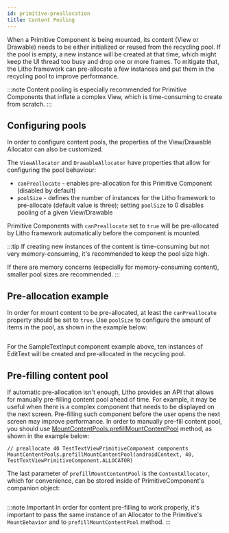 ```yaml
---
id: primitive-preallocation
title: Content Pooling
---
```


When a Primitive Component is being mounted, its content (View or Drawable) needs to be either initialized or reused from the recycling pool. If the pool is empty, a new instance will be created at that time, which might keep the UI thread too busy and drop one or more frames. To mitigate that, the Litho framework can pre-allocate a few instances and put them in the recycling pool to improve performance.

:::note
Content pooling is especially recommended for Primitive Components that inflate a complex View, which is time-consuming to create from scratch.
:::

## Configuring pools

In order to configure content pools, the properties of the View/Drawable Allocator can also be customized.

The `ViewAllocator` and `DrawableAllocator` have properties that allow for configuring the pool behaviour:

* `canPreallocate` - enables pre-allocation for this Primitive Component (disabled by default)
* `poolSize` - defines the number of instances for the Litho framework to pre-allocate (default value is three); setting `poolSize` to 0 disables pooling of a given View/Drawable

Primitive Components with `canPreallocate` set to `true` will be pre-allocated by Litho framework automatically before the component is mounted.

:::tip
If creating new instances of the content is time-consuming but not very memory-consuming, it's recommended to keep the pool size high.

If there are memory concerns (especially for memory-consuming content), smaller pool sizes are recommended.
:::

## Pre-allocation example

In order for mount content to be pre-allocated, at least the `canPreallocate` property should be set to `true`. Use `poolSize` to configure the amount of items in the pool, as shown in the example below:

```kotlin file=sample/src/main/java/com/facebook/samples/litho/kotlin/primitives/SampleTextInput.kt start=start_preallocation_example end=end_preallocation_example
```

For the SampleTextInput component example above, ten instances of EditText will be created and pre-allocated in the recycling pool.

## Pre-filling content pool

If automatic pre-allocation isn't enough, Litho provides an API that allows for manually pre-filling content pool ahead of time. For example, it may be useful when there is a complex component that needs to be displayed on the next screen. Pre-filling such component before the user opens the next screen may improve performance. In order to manually pre-fill content pool, you should use [MountContentPools.prefillMountContentPool](https://github.com/facebook/litho/blob/75655943f348c0347d534e6931fb53b2f7f16195/litho-rendercore/src/main/java/com/facebook/rendercore/MountContentPools.java#L127) method, as shown in the example below:

```
// preallocate 40 TestTextViewPrimitiveComponent components
MountContentPools.prefillMountContentPool(androidContext, 40, TestTextViewPrimitiveComponent.ALLOCATOR)
```

The last parameter of `prefillMountContentPool` is the `ContentAllocator`, which for convenience, can be stored inside of PrimitiveComponent's companion object:

```kotlin file=litho-widget-kotlin/src/test/kotlin/com/facebook/litho/widget/ContentPoolingTest.kt start=start_prefill_mount_content_pool_primitive_component_example end=end_prefill_mount_content_pool_primitive_component_example
```

:::note Important
In order for content pre-filling to work properly, it's important to pass the same instance of an Allocator to the Primitive's `MountBehavior` and to `prefillMountContentPool` method.
:::
